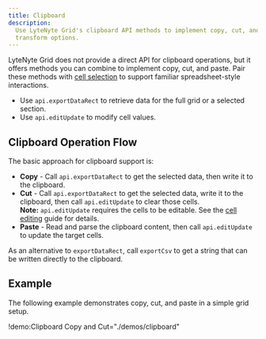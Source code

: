 ```yaml
---
title: Clipboard
description:
  Use LyteNyte Grid's clipboard API methods to implement copy, cut, and paste with customizable
  transform options.
---
```


LyteNyte Grid does not provide a direct API for clipboard operations, but it offers methods you can
combine to implement copy, cut, and paste. Pair these methods with
[cell selection](/docs/cell-selection) to support familiar spreadsheet-style interactions.

- Use `api.exportDataRect` to retrieve data for the full grid or a selected section.
- Use `api.editUpdate` to modify cell values.

## Clipboard Operation Flow

The basic approach for clipboard support is:

- **Copy** - Call `api.exportDataRect` to get the selected data, then write it to the clipboard.
- **Cut** - Call `api.exportDataRect` to get the selected data, write it to the clipboard, then call
  `api.editUpdate` to clear those cells.  
  **Note:** `api.editUpdate` requires the cells to be editable. See the [cell editing](/docs/cell-editing)
  guide for details.
- **Paste** - Read and parse the clipboard content, then call `api.editUpdate` to update the target
  cells.

<Callout>

As an alternative to `exportDataRect`, call `exportCsv` to get a string that can be written directly
to the clipboard.

</Callout>

## Example

The following example demonstrates copy, cut, and paste in a simple grid setup.

!demo:Clipboard Copy and Cut="./demos/clipboard"
